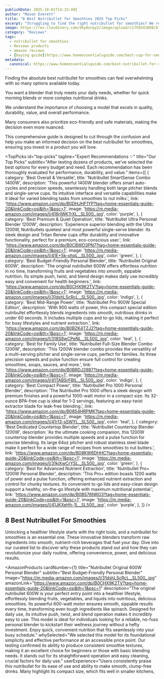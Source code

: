 ```yaml
---
publishDate: 2025-10-01T14:33:49Z
author: "Mason Everett"
title: "8 Best Nutribullet for Smoothies 2025 Top Picks"
excerpt: "Struggling to find the right nutribullet for smoothies? We researched and tested to help you choose the perfect blender for delicious, healthy drinks."
image: https://res.cloudinary.com/dky6urpy2/image/upload/v1759242808/blog_image_1759242808_rari26.webp
category: "Reviews"
tags:
  - nutribullet for smoothies
  - Reviews products
  - amazon reviews
  - [buying guide](https://www.homeessentialsguide.com/best-cup-for-smoothies)
metadata:
  canonical: https://www.homeessentialsguide.com/best-nutribullet-for-smoothies
---
```



<p>Finding the absolute best nutribullet for smoothies can feel overwhelming with so many options available today.</p>
<p>You want a blender that truly meets your daily needs, whether for quick morning blends or more complex nutritional drinks.</p>
<p>We understand the importance of choosing a model that excels in quality, durability, value, and overall performance.</p>
<p>Many consumers also prioritize eco-friendly and safe materials, making the decision even more nuanced.</p>
<p>This comprehensive guide is designed to cut through the confusion and help you make an informed decision on the best nutribullet for smoothies, ensuring you invest in a product you will love.</p>

<TopPicks
  id="top-picks"
  tagline="Expert Recommendations ✨"
  title="Our Top Picks"
  subtitle="After testing dozens of products, we've selected the best options for every budget and need. Each recommendation has been thoroughly evaluated for performance, durability, and value."
  items={[
    {
      category: 'Best Overall & Versatile',
      title: 'Nutribullet SmartSense Combo 1400W',
      description: 'This powerful 1400W blender offers smart auto-cycles and precision speeds, seamlessly handling both large pitcher blends and single-serve cups. Its intuitive interface and versatile capabilities make it ideal for varied blending tasks from smoothies to nut milks.',
      link: 'https://www.amazon.com/dp/B0DHJHF1YP?tag=home-essentials-guide-20&linkCode=osi&th=1&psc=1',
      image: 'https://m.media-amazon.com/images/I/416rIWK7rXL._SL500_.jpg',
      color: 'purple',
    },
    {
      category: 'Best Premium & Quiet Operation',
      title: 'Nutribullet Ultra Personal Blender 1200W',
      description: 'Experience superior blending with the Ultra 1200W, Nutribullets quietest and most powerful single-serve blender. Its sleek design and Tritan Renew cups offer durability and innovative functionality, perfect for a premium, eco-conscious user.',
      link: 'https://www.amazon.com/dp/B0CBWD3PN7?tag=home-essentials-guide-20&linkCode=osi&th=1&psc=1',
      image: 'https://m.media-amazon.com/images/I/41E+5k-ohqL._SL500_.jpg',
      color: 'green',
    },
    {
      category: 'Best Budget-Friendly Personal Blender',
      title: 'Nutribullet Original 600W',
      description: 'The original nutribullet 600W offers effortless nutrition in no time, transforming fruits and vegetables into smooth, sippable nutrition. Its simple push, twist, and blend design makes daily use incredibly easy and convenient for health beginners.',
      link: 'https://www.amazon.com/dp/B0CHX9K2TV?tag=home-essentials-guide-20&linkCode=osi&th=1&psc=1',
      image: 'https://m.media-amazon.com/images/I/31dshLScRcL._SL500_.jpg',
      color: 'indigo',
    },
    {
      category: 'Best Mid-Range Power',
      title: 'Nutribullet Pro 900W Special Edition',
      description: 'With 900 watts of power, this compact special edition nutribullet effortlessly blends ingredients into smooth, nutritious drinks in under 60 seconds. It includes multiple cups and to-go lids, making it perfect for busy lifestyles and nutrient extraction.',
      link: 'https://www.amazon.com/dp/B0BZK4TZJ2?tag=home-essentials-guide-20&linkCode=osi&th=1&psc=1',
      image: 'https://m.media-amazon.com/images/I/318S8wCPeNL._SL500_.jpg',
      color: 'teal',
    },
    {
      category: 'Best for Family Use',
      title: 'Nutribullet Full-Size Blender Combo 1200W',
      description: 'This 1200W blender combo provides the versatility of a multi-serving pitcher and single-serve cups, perfect for families. Its three precision speeds and pulse function ensure full control for creating smoothies, soups, sauces, and more.',
      link: 'https://www.amazon.com/dp/B0BRDJ28B7?tag=home-essentials-guide-20&linkCode=osi&th=1&psc=1',
      image: 'https://m.media-amazon.com/images/I/41TABSrFBIL._SL500_.jpg',
      color: 'indigo',
    },
    {
      category: 'Best Compact Power',
      title: 'Nutribullet Pro 1000 Personal Blender',
      description: 'The Nutribullet Pro 1000 offers a sleek design with premium finishes and a powerful 1000-watt motor in a compact size. Its 32-ounce BPA-free cup is ideal for 1-2 servings, featuring an easy-twist extractor blade for leak-free blending.',
      link: 'https://www.amazon.com/dp/B0854HRPMK?tag=home-essentials-guide-20&linkCode=osi&th=1&psc=1',
      image: 'https://m.media-amazon.com/images/I/41r13-sSWYL._SL500_.jpg',
      color: 'teal',
    },
    {
      category: 'Best Dedicated Countertop Blender',
      title: 'Nutribullet Countertop Blender 1200W',
      description: 'As the ultimate cooking companion, this 1200W countertop blender provides multiple speeds and a pulse function for precise blending. Its large 64oz pitcher and robust stainless steel blade make it perfect for a wide range of recipes from smoothies to nut butters.',
      link: 'https://www.amazon.com/dp/B08KW6DHHC?tag=home-essentials-guide-20&linkCode=osi&th=1&psc=1',
      image: 'https://m.media-amazon.com/images/I/31kjXwCrYSL._SL500_.jpg',
      color: 'green',
    },
    {
      category: 'Best for Advanced Nutrient Extraction',
      title: 'Nutribullet Pro+ 1200W Personal Blender',
      description: 'This Pro+ edition boasts 1200 watts of power and a pulse function, offering enhanced nutrient extraction and control for chunky textures. Its convenient to-go lids and easy-clean design support a healthy, on-the-go lifestyle with maximum nutritional potential.',
      link: 'https://www.amazon.com/dp/B0BS76NRG3?tag=home-essentials-guide-20&linkCode=osi&th=1&psc=1',
      image: 'https://m.media-amazon.com/images/I/41JKXeHh-1L._SL500_.jpg',
      color: 'purple',
    },
  ]}
/>

## 8 Best Nutribullet For Smoothies

Unlocking a healthier lifestyle starts with the right tools, and a nutribullet for smoothies is an essential one. These innovative blenders transform raw ingredients into smooth, nutrient-rich beverages that fuel your day. Dive into our curated list to discover why these products stand out and how they can revolutionize your daily routine, offering convenience, power, and delicious results.

<AmazonProducts
  cardNumber={1}
  title="Nutribullet Original 600W Personal Blender"
  subtitle="Best Budget-Friendly Personal Blender"
  image="https://m.media-amazon.com/images/I/31dshLScRcL._SL500_.jpg"
  amazonLink="https://www.amazon.com/dp/B0CHX9K2TV?tag=home-essentials-guide-20&linkCode=osi&th=1&psc=1"
  description="The original nutribullet 600W is your perfect entry point into a healthier lifestyle, effortlessly blending fruits, vegetables, and liquids into nutritious, delicious smoothies. Its powerful 600-watt motor ensures smooth, sippable results every time, transforming even tough ingredients like spinach. Designed for daily use, its intuitive push, twist, and blend operation makes it incredibly easy to use. This model is ideal for individuals looking for a reliable, no-fuss personal blender to kickstart their wellness journey without a hefty investment. Enjoy quick, convenient nutrition that fits seamlessly into your busy schedule."
  whySelected="We selected this model for its foundational simplicity and effective performance at an accessible price point. Our testing confirmed its ability to produce consistent smoothie textures, making it an excellent choice for beginners or those with basic blending needs. It stands out for its straightforward operation and easy cleaning, crucial factors for daily use."
  userExperience="Users consistently praise this nutribullet for its ease of use and ability to make smooth, clump-free drinks. Many highlight its compact size, which fits well in smaller kitchens,